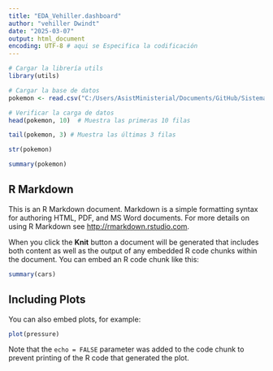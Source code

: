 ```yaml
---
title: "EDA_Vehiller.dashboard"
author: "vehiller Dwindt"
date: "2025-03-07"
output: html_document
encoding: UTF-8 # aqui se Especifica la codificación
---
```


```r
# Cargar la librería utils
library(utils)

# Cargar la base de datos
pokemon <- read.csv("C:/Users/AsistMinisterial/Documents/GitHub/Sistema-de-clasificaci-n-Pokemon---Trabajo-Final-Computaci-n-1/data/pokemon.csv", fileEncoding = "UTF-8")

# Verificar la carga de datos
head(pokemon, 10)  # Muestra las primeras 10 filas

tail(pokemon, 3) # Muestra las últimas 3 filas

str(pokemon)

summary(pokemon)
```

## R Markdown

This is an R Markdown document. Markdown is a simple formatting syntax for authoring HTML, PDF, and MS Word documents. For more details on using R Markdown see <http://rmarkdown.rstudio.com>.

When you click the **Knit** button a document will be generated that includes both content as well as the output of any embedded R code chunks within the document. You can embed an R code chunk like this:

```r
summary(cars)
```

## Including Plots

You can also embed plots, for example:

```r
plot(pressure)
```

Note that the `echo = FALSE` parameter was added to the code chunk to prevent printing of the R code that generated the plot.
